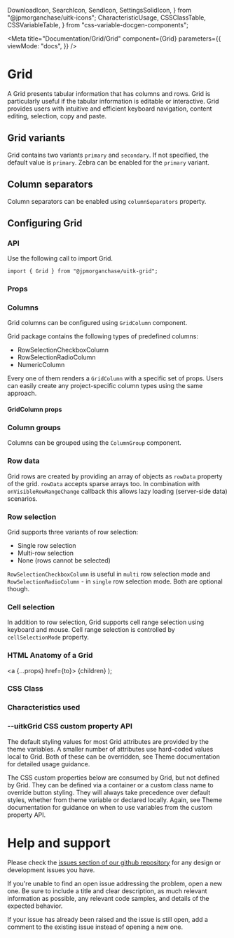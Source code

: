   DownloadIcon,
  SearchIcon,
  SendIcon,
  SettingsSolidIcon,
} from "@jpmorganchase/uitk-icons";
  CharacteristicUsage,
  CSSClassTable,
  CSSVariableTable,
} from "css-variable-docgen-components";

<Meta
  title="Documentation/Grid/Grid"
  component={Grid}
  parameters={{
    viewMode: "docs",
  }}
/>

# Grid

A Grid presents tabular information that has columns and rows.
Grid is particularly useful if the tabular information is editable or interactive.
Grid provides users with intuitive and efficient keyboard navigation, content editing, selection, copy and paste.

## Grid variants

Grid contains two variants `primary` and `secondary`. If not specified, the default value is `primary`.
Zebra can be enabled for the `primary` variant.

<Canvas>
  <Story name="Grid Variants" decorators={[withFlexGap]}>
    <GridVariantExample variant="primary"/>      
    <GridVariantExample variant="secondary"/>
    <GridVariantExample zebra={true}/>
  </Story>
</Canvas>

## Column separators

Column separators can be enabled using `columnSeparators` property.

<Canvas>
  <Story name="Grid with column separators" decorators={[withFlexGap]}>
    <GridVariantExample variant="primary" columnSeparators={true}/>      
    <GridVariantExample variant="secondary" columnSeparators={true}/>
    <GridVariantExample zebra={true} columnSeparators={true}/>
  </Story>
</Canvas>

## Configuring Grid

### API

Use the following call to import Grid.

```
import { Grid } from "@jpmorganchase/uitk-grid";
```

### Props

<ArgsTable of={Grid} />

### Columns

Grid columns can be configured using `GridColumn` component.

Grid package contains the following types of predefined columns:
- RowSelectionCheckboxColumn
- RowSelectionRadioColumn
- NumericColumn

Every one of them renders a `GridColumn` with a specific set of props.
Users can easily create any project-specific column types using the same approach.

#### GridColumn props
<ArgsTable of={GridColumn} /> 

### Column groups

Columns can be grouped using the `ColumnGroup` component.
<Canvas>
  <Story name="Grid with grouped columns" decorators={[withFlexGap]}>
    <GridColumnGroupExample />
  </Story>
</Canvas>

### Row data

Grid rows are created by providing an array of objects as `rowData` property of the grid.
`rowData` accepts sparse arrays too.
In combination with `onVisibleRowRangeChange` callback this allows lazy loading (server-side data) scenarios.

### Row selection

Grid supports three variants of row selection:
- Single row selection
- Multi-row selection
- None (rows cannot be selected)

`RowSelectionCheckboxColumn` is useful in `multi` row selection mode and `RowSelectionRadioColumn` - in `single` row selection mode.
Both are optional though.

<Canvas>
  <Story name="Grid row selection modes" decorators={[withFlexGap]}>
    <RowSelectionModesExample rowSelectionMode="single"/>      
    <RowSelectionModesExample rowSelectionMode="multi"/>
    <RowSelectionModesExample rowSelectionMode="none"/>
  </Story>
</Canvas>

### Cell selection

In addition to row selection, Grid supports cell range selection using keyboard and mouse.
Cell range selection is controlled by `cellSelectionMode` property.

### HTML Anatomy of a Grid

  <a {...props} href={to}>
    {children}
  </a>
);

<Canvas>
  <ComponentAnatomy>
    <GridAnatomyExample />
  </ComponentAnatomy>
</Canvas>

### CSS Class

<CSSClassTable of={Grid} />

### Characteristics used

<CharacteristicUsage of={Grid} />

### --uitkGrid CSS custom property API

The default styling values for most Grid attributes are provided by the theme variables. A smaller number of attributes
use hard-coded values local to Grid. Both of these can be overridden, see Theme documentation for detailed usage guidance.

The CSS custom properties below are consumed by Grid, but not defined by Grid. They can be defined via a container or
a custom class name to override button styling. They will always take precedence over default styles, whether from theme variable
or declared locally. Again, see Theme documentation for guidance on when to use variables from the custom property API.

<CSSVariableTable of={Grid} />

# Help and support

Please check the [issues section of our github repository](https://github.com/jpmorganchase/uitk/issues) for any design or development issues you have.

If you're unable to find an open issue addressing the problem, open a new one. Be sure to include a title and clear description, as much relevant information as possible, any relevant code samples, and details of the expected behavior.

If your issue has already been raised and the issue is still open, add a comment to the existing issue instead of opening a new one.
